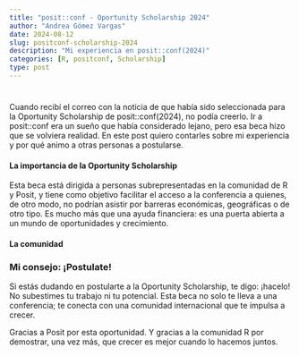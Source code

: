 ```yaml
---
title: "posit::conf - Oportunity Scholarship 2024"
author: "Andrea Gómez Vargas"
date: 2024-08-12
slug: positconf-scholarship-2024
description: "Mi experiencia en posit::conf(2024)"
categories: [R, positconf, Scholarship]
type: post
---
```


# 

Cuando recibí el correo con la noticia de que había sido seleccionada para la Oportunity Scholarship de posit::conf(2024), no podía creerlo. Ir a posit::conf era un sueño que había considerado lejano, pero esa beca hizo que se volviera realidad. En este post quiero contarles sobre mi experiencia y por qué animo a otras personas a postularse.

#### La importancia de la Oportunity Scholarship

Esta beca está dirigida a personas subrepresentadas en la comunidad de R y Posit, y tiene como objetivo facilitar el acceso a la conferencia a quienes, de otro modo, no podrían asistir por barreras económicas, geográficas o de otro tipo. Es mucho más que una ayuda financiera: es una puerta abierta a un mundo de oportunidades y crecimiento.

#### La comunidad 

### Mi consejo: ¡Postulate!

Si estás dudando en postularte a la Oportunity Scholarship, te digo: ¡hacelo! No subestimes tu trabajo ni tu potencial. Esta beca no solo te lleva a una conferencia; te conecta con una comunidad internacional que te impulsa a crecer.

Gracias a Posit por esta oportunidad. Y gracias a la comunidad R por demostrar, una vez más, que crecer es mejor cuando lo hacemos juntos.
